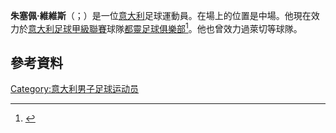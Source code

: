'''朱塞佩·維維斯'''（{{lang-it|Giuseppe Vives}}；{{bd|1980年|7月14日}}）是一位[[意大利|意大利]]足球運動員。在場上的位置是中場。他現在效力於[[意大利足球甲級聯賽|意大利足球甲級聯賽]]球隊[[都靈足球俱樂部|都靈足球俱樂部]]<ref>{{cite news|url=http://goal.com/en/news/10/italy/2009/02/27/1129617/giuseppe-vives-sorry-for-struggling-lecce|title=Giuseppe Vives Sorry For Struggling Lecce|date=27 February 2009|publisher=[[Goal.com|Goal.com]]|accessdate=14 June 2010|archive-date=2016-03-20|archive-url=https://web.archive.org/web/20160320223539/http://www.goal.com/en/news/10/italy/2009/02/27/1129617/giuseppe-vives-sorry-for-struggling-lecce|dead-url=no}}</ref>。他也曾效力過萊切等球隊。

==參考資料==
{{Reflist}}
{{體育小作品}}
{{DEFAULTSORT: Vives, Giuseppe}}
[[Category:意大利男子足球运动员|Category:意大利男子足球运动员]]